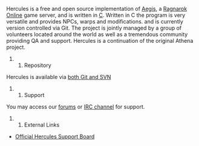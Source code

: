 Hercules is a free and open source implementation of [[wikipedia:AEGIS_(Ragnarok_Online)|Aegis]], a [[wikipedia:Ragnarok Online|Ragnarok Online]] game server,  and is written in [[wikipedia:C_(programming_language)|C]]. Written in C the program is very versatile and provides NPCs, warps and modifications. and is currently version controlled via Git. The project is jointly managed by a group of volunteers located around the world as well as a tremendous community providing QA and support. Hercules is a continuation of the original Athena project.


## Repository
Hercules is available via [http://hercules.ws/board/topic/152-obtaining-hercules/ both Git and SVN]


## Support
You may access our [http://hercules.ws/board/ forums] or [[IRC|IRC channel]] for support.


## External Links
* [http://hercules.ws/board/ Official Hercules Support Board]

